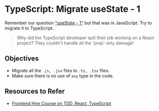 # TypeScript: Migrate useState - 1

Remember our question ["useState - 1"](/questions/react/coding/use-state-1) but that was in JavaScript. Try to migrate it to TypeScript.

> Why did the TypeScript developer quit their job working on a React project?
> They couldn't handle all the 'prop'-erty damage!

## Objectives

- Migrate all the `.js, .jsx` files to `.ts, .tsx` files.
- Make sure there is no use of `any` type in the code.

## Resources to Refer

- [Frontend Hire Course on TDD, React, TypeScript](https://www.frontendhire.com/courses/todo-app-react/overview)